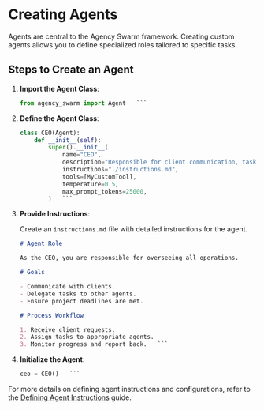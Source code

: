 # Creating Agents

Agents are central to the Agency Swarm framework. Creating custom agents allows you to define specialized roles tailored to specific tasks.

## Steps to Create an Agent

1. **Import the Agent Class**:
   ```python
   from agency_swarm import Agent   ```

2. **Define the Agent Class**:
   ```python
   class CEO(Agent):
       def __init__(self):
           super().__init__(
               name="CEO",
               description="Responsible for client communication, task planning, and management.",
               instructions="./instructions.md",
               tools=[MyCustomTool],
               temperature=0.5,
               max_prompt_tokens=25000,
           )   ```

3. **Provide Instructions**:

   Create an `instructions.md` file with detailed instructions for the agent.
   ```markdown
   # Agent Role

   As the CEO, you are responsible for overseeing all operations.

   # Goals

   - Communicate with clients.
   - Delegate tasks to other agents.
   - Ensure project deadlines are met.

   # Process Workflow

   1. Receive client requests.
   2. Assign tasks to appropriate agents.
   3. Monitor progress and report back.   ```

4. **Initialize the Agent**:
   ```python
   ceo = CEO()   ```

For more details on defining agent instructions and configurations, refer to the [Defining Agent Instructions](defining-agent-instructions.md) guide. 